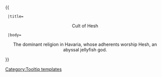 {{ {{{1|Tooltip hover box}}}
  |title=<center>Cult of Hesh</center>
  |body=<center>The dominant religion in Havaria, whose adherents worship Hesh, an abyssal jellyfish god.</center>
}}<noinclude>[[Category:Tooltip templates]]</noinclude>